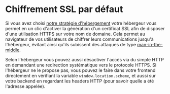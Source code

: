 # Chiffrement SSL par défaut

Si vous avez choisi [notre stratégie d'hébergement](#présentation-de-quelques-acteurs) votre hébergeur vous permet en un clic d'activer la génération d'un certificat SSL afin de disposer d'une utilisation HTTPS sur votre nom de domaine. Cela permet au navigateur de vos utilisateurs de chiffrer leurs communications jusqu'à l'hébergeur, évitant ainsi qu'ils subissent des attaques de type [man-in-the-middle](https://en.wikipedia.org/wiki/Man-in-the-middle_attack).

Selon l'hébergeur vous pouvez aussi désactiver l'accès via du simple HTTP en demandant une redirection systématique vers le protocole HTTPS. Si l'hébergeur ne le propose pas, vous pouvez le faire dans votre frontend directement en vérifiant la variable `window.location.scheme`, et aussi sur votre backend en regardant les headers HTTP (pour savoir quelle a été l'adresse appelée).
